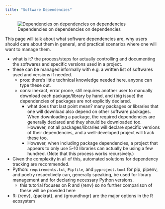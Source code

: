 ```yaml
---
title: "Software Dependencies"
---
```



![Dependencies on dependencies on dependencies](https://imgs.xkcd.com/comics/dependency.png){#fig-dependencies}





This page will talk about what software dependencies are, why users should care about them in general, and practical scenarios where one will want to manage them.

-   what is it? the process/steps for actually controlling and documenting the softwares and specific versions used in a project.
-   these can be managed informally with e.g. a written list of softwares used and versions if needed.
    -   pros: there's little technical knowledge needed here. anyone can type these out.
    -   cons: inexact, error prone, still requires another user to manually download each package/library by hand, and (big issue) the dependencies of packages are not explicitly declared.
        -   what does that last point mean? many packages or libraries that one will download also depend on other software packages. When downloading a package, the required dependencies are generally declared and they should be downloaded too. However, not all packages/libraries will declare specific versions of their dependencies, and a well-developed project will track these too.
        -   However, when including package dependencies, a project that appears to only use 5-10 libraries can actually be using a few hundred. (Note that this process works recursively.)
-   Given the complexity in all of this, automated solutions for dependency tracking are recommended.
-   Python: `requirements.txt`, `Pipfile`, and `pyproject.toml` for pip, pipenv, and poetry respectively can, generally speaking, be used for library management and for declaring necessary Python versions.
    -   this tutorial focuses on R and {renv} so no further comparison of these will be provided here
-   R: {renv}, {packrat}, and {groundhogr} are the major options in the R ecosystem
